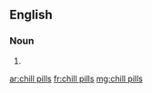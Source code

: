 ==English==

===Noun===
{{head|en|plural|head=[[chill]] [[pill]]s}}

# {{plural of|chill pill|lang=en|nocat=1}}

[[ar:chill pills]]
[[fr:chill pills]]
[[mg:chill pills]]
